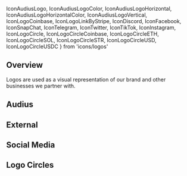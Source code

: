 
  IconAudiusLogo,
  IconAudiusLogoColor,
  IconAudiusLogoHorizontal,
  IconAudiusLogoHorizontalColor,
  IconAudiusLogoVertical,
  IconLogoCoinbase,
  IconLogoLinkByStripe,
  IconDiscord,
  IconFacebook,
  IconSnapChat,
  IconTelegram,
  IconTwitter,
  IconTikTok,
  IconInstagram,
  IconLogoCircle,
  IconLogoCircleCoinbase,
  IconLogoCircleETH,
  IconLogoCircleSOL,
  IconLogoCircleSTR,
  IconLogoCircleUSD,
  IconLogoCircleUSDC
} from 'icons/logos'

<Meta title='Icons/Logos' />

<Title>Logos</Title>

## Overview

Logos are used as a visual representation of our brand and other businesses we partner with.

## Audius

<Flex gap='2xl'>
  <IconAudiusLogoColor /> <IconAudiusLogo /> <IconAudiusLogoVertical />
  <IconAudiusLogoHorizontal /> <IconAudiusLogoHorizontalColor />
</Flex>

## External

<Flex gap='2xl'>
  <IconLogoCoinbase color='red' />
  <IconLogoLinkByStripe color='red' />
</Flex>

## Social Media

<Flex gap='2xl'>
  <IconDiscord />
  <IconFacebook />
  <IconInstagram />
  <IconTwitter />
  <IconTelegram />
  <IconSnapChat />
  <IconTikTok />
</Flex>

## Logo Circles

<Flex gap='xl'>
  <IconLogoCircleETH />
  <IconLogoCircleUSD />
  <IconLogoCircleUSDC />
  <IconLogoCircleSOL />
  <IconLogoCircle />
  <IconLogoCircleCoinbase />
  <IconLogoCircleSTR />
</Flex>
